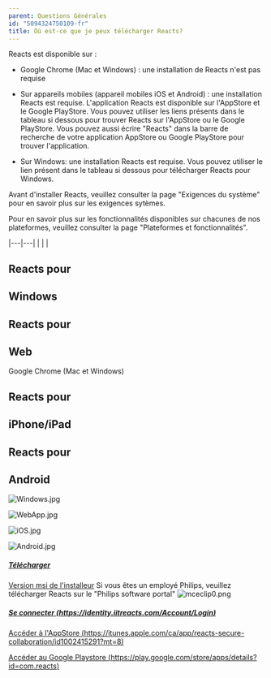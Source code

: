 ```yaml
---
parent: Questions Générales
id: "5094324750109-fr"
title: Où est-ce que je peux télécharger Reacts?
---
```

Reacts est disponible sur :

- Google Chrome (Mac et Windows) : une installation de Reacts n'est pas requise

- Sur appareils mobiles (appareil mobiles iOS et Android) : une installation Reacts est requise. L'application Reacts est disponible sur l'AppStore et le Google PlayStore. Vous pouvez utiliser les liens présents dans le tableau si dessous pour trouver Reacts sur l'AppStore ou le Google PlayStore. Vous pouvez aussi écrire "Reacts" dans la barre de recherche de votre application AppStore ou Google PlayStore pour trouver l'application.

- Sur Windows: une installation Reacts est requise. Vous pouvez utiliser le lien présent dans le tableau si dessous pour télécharger Reacts pour Windows.

Avant d'installer Reacts, veuillez consulter la page "Exigences du système" pour en savoir plus sur les exigences sytèmes.

Pour en savoir plus sur les fonctionnalités disponibles sur chacunes de nos plateformes, veuillez consulter la page "Plateformes et fonctionnalités".

  
|---|---|
|   |   |

**Reacts pour**
---------------

Windows
-------

**Reacts** **pour**
-------------------

Web
---

Google Chrome (Mac et Windows)

**Reacts** **pour**
-------------------

iPhone/iPad
-----------

**Reacts pour**
---------------

Android
-------

![Windows.jpg](@assets/attachments/Windows.jpg)

![WebApp.jpg](@assets/attachments/WebApp.jpg)

![iOS.jpg](@assets/attachments/iOS.jpg)

![Android.jpg](@assets/attachments/Android.jpg)

##### [Télécharger](https://reactskpgpackages.blob.core.windows.net/installer/ReactsInstall.exe#openInNewTab)
[Version msi de l'installeur](https://reactskpgpackages.blob.core.windows.net/installer/Reacts.msi#openInNewTab)
Si vous êtes un employé Philips, veuillez télécharger Reacts sur le "Philips software portal" ![mceclip0.png](@assets/attachments/9232287096349.png)

##### [Se connecter (https://identity.iitreacts.com/Account/Login)](https://identity.iitreacts.com/Account/Login#openInNewTab)

[Accéder à l'AppStore (https://itunes.apple.com/ca/app/reacts-secure-collaboration/id1002415291?mt=8)](https://itunes.apple.com/ca/app/reacts-secure-collaboration/id1002415291?mt=8#openInNewTab)

[Accéder au Google Playstore (https://play.google.com/store/apps/details?id=com.reacts)](https://play.google.com/store/apps/details?id=com.reacts#openInNewTab)
